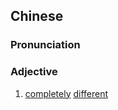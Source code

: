 {{also|迥异}}
==Chinese==
{{zh-forms|s=迥异}}

===Pronunciation===
{{zh-pron
|m=jiǒngyì
|cat=a
}}

===Adjective===
{{zh-adj}}

# [[completely]] [[different]]